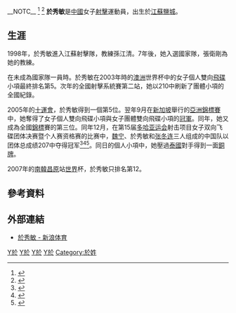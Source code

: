 __NOTC__
{{NoteTA
|1=於
}} 
{{MedalTableTop}}
{{MedalSport|女子[[射擊|射擊]]}}
{{MedalCountry|{{CHN-1949}}}}
{{MedalCompetition|亞洲運動會}}
{{MedalGold|[[2006年亞洲運動會|2006年 多哈]]|團體雙向飛碟}}<ref>{{Cite web|title=图文-飞碟双向团体中国女队夺冠 於秀敏沉着稳健_综合体育_NIKE新浪竞技风暴_新浪网|url=http://sports.sina.com.cn/doha2006/o/p/2006-12-07/20382619435.shtml|accessdate=2020-01-22|work=sports.sina.com.cn}}</ref>
{{MedalBronze|[[2006年亞洲運動會|2006年 多哈]]|個人雙向飛碟}}<ref>{{Cite web|title=图文-女子双向飞碟个人赛 中国选手於秀敏获得铜牌_综合体育_NIKE新浪竞技风暴_新浪网|url=http://sports.sina.com.cn/doha2006/o/p/2006-12-07/23092619747.shtml|accessdate=2020-01-22|work=sports.sina.com.cn}}</ref>
{{MedalBottom}}
{{世大運獎牌記錄
|項目=射擊
|a1=2011
|b1=3
|c1=定向飛靶
|a2=2011
|b2=1
|c2=定向飛靶團體
}}
'''於秀敏'''{{BD|1983年|3月22日||}}是[[中華人民共和國|中國]]女子[[射擊|射擊]]運動員，出生於[[江蘇|江蘇]][[鹽城|鹽城]]。

==生涯==
1998年，於秀敏進入江蘇射擊隊，教練孫江清。7年後，她入選國家隊，張衛剛為她的教練。

在未成為國家隊一員時。於秀敏在2003年時的[[澳洲|澳洲]]世界杯中的女子個人雙向[[飛碟|飛碟]]小項最終排名第5。次年的全國射擊系統賽第二站，她以210中刷新了團體小項的全國紀錄。

2005年的[[十運會|十運會]]，於秀敏得到一個第5位。翌年9月在[[新加坡|新加坡]]舉行的[[亞洲|亞洲]][[錦標賽|錦標賽]]中，她奪得了女子個人雙向飛碟小項與女子團體雙向飛碟小項的[[冠軍|冠軍]]。同年，她又成為全國[[錦標|錦標]]賽的第三位。同年12月，在第15届[[多哈亚运会|多哈亚运会]]射击项目女子双向飞碟团体决赛暨个人赛资格赛的比赛中，[[魏宁|魏宁]]、於秀敏和[[张冬连|张冬连]]三人组成的中国队以团体总成绩207中夺得冠军<ref>{{cite news |title=中国女飞碟承优秀传统 夺女子双向团体金牌 - 新闻 |url=https://yayun.cctv.com/news/a/160/1005542.shtml |accessdate=2021-08-01 |work=央视网 |agency=央视网 |archive-date=2021-08-01 |archive-url=https://web.archive.org/web/20210801112454/https://yayun.cctv.com/news/a/160/1005542.shtml |dead-url=no }}</ref><ref>{{cite news |title=亚运射击接近尾声 中国枪手"重装"上阵又得三金 |url=http://www.chinanews.com/ty/news/2006/12-07/833985.shtml |accessdate=2021-08-01 |work=中国新闻网 |agency=中国新闻网 |archive-date=2021-08-01 |archive-url=https://web.archive.org/web/20210801112453/http://www.chinanews.com/ty/news/2006/12-07/833985.shtml |dead-url=no }}</ref><ref>{{cite news |title=图文：中国女队获飞碟双向团体赛冠军 张冬连-搜狐体育 |url=http://doha2006.sohu.com/20061207/n246878584.shtml |accessdate=2021-08-01 |work=搜狐体育 |archive-date=2021-08-01 |archive-url=https://web.archive.org/web/20210801112458/http://doha2006.sohu.com/20061207/n246878584.shtml |dead-url=no }}</ref>。同日的個人小項中，她壓過[[泰國|泰國]]對手得到一面[[銅牌|銅牌]]。

2007年的[[南韓|南韓]][[昌原|昌原]]站[[世界|世界]]杯，於秀敏只排名第12。

== 參考資料 ==
{{Reflist}}

== 外部連結 ==
*[http://sports.sina.com.cn/star/yu_xiumin/ 於秀敏 - 新浪体育] {{Wayback|url=http://sports.sina.com.cn/star/yu_xiumin/ |date=20171102205525 }}

[[Category:中國射擊運動員|Y於]]
[[Category:2006年亞洲運動會金牌得主|Y於]]
[[Category:2006年亞洲運動會銅牌得主|Y於]]
[[Category:盐城人|Y於]]
[[Category:於姓|Category:於姓]]